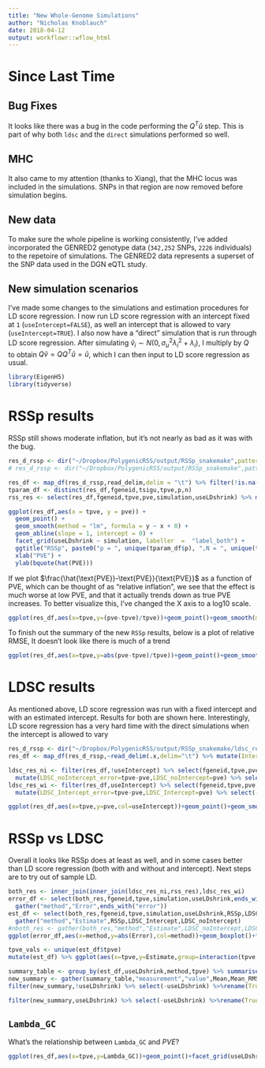 ```yaml
---
title: "New Whole-Genome Simulations"
author: "Nicholas Knoblauch"
date: 2018-04-12
output: workflowr::wflow_html
---
```



# Since Last Time

## Bug Fixes

It looks like there was a bug in the code performing the $Q^T\hat{u}$ step.  This is part of why both `ldsc` and the `direct` simulations performed so well.

## MHC

It also came to my attention (thanks to Xiang), that the MHC locus was included in the simulations.  SNPs in that region are now removed before simulation begins.


## New data

To make sure the whole pipeline is working consistently, I've added incorporated the GENRED2 genotype data (`342,252` SNPs, `2226` individuals) to the repetoire of simulations. The GENRED2 data represents a superset of the  SNP data used in the DGN eQTL study.

## New simulation scenarios

I've made some changes to the simulations and estimation procedures for LD score regression.  I now run LD score regression with an intercept fixed at `1` (`useIntercept=FALSE`), as well an intercept that is allowed to vary (`useIntercept=TRUE`).  I also now have a "direct" simulation that is run through LD score regression.  After simulating $\hat{v}_i \sim N(0,\sigma_u^2 \lambda_i^2+\lambda_i)$, I multiply by $Q$ to obtain $Q\hat{v}=QQ^{T}\hat{u}=\hat{u}$, which I can then input to LD score regression as usual. 


```r
library(EigenH5)
library(tidyverse)
```

# RSSp results

RSSp still shows moderate inflation, but it's not nearly as bad as it was with the bug.
```r
res_d_rssp <- dir("~/Dropbox/PolygenicRSS/output/RSSp_snakemake",pattern="genred2",full.names = T)
# res_d_rssp <- dir("~/Dropbox/PolygenicRSS/output/RSSp_snakemake",pattern="ra",full.names = T)

res_df <- map_df(res_d_rssp,read_delim,delim = "\t") %>% filter(!is.na(simulation),!is.na(useLDshrink))  %>% filter(scenario == "RatherLargePVE", !is.na(doSplit), dataset == "genred2", paneldataset == "genred2") %>% filter(snpset =="chr2") %>% select_if(function(x){!all(is.na(x))})
tparam_df <- distinct(res_df,fgeneid,tsigu,tpve,p,n)
rss_res <- select(res_df,fgeneid,tpve,pve,simulation,useLDshrink) %>% mutate(RSSp_error=tpve-pve,RSSp=pve) %>% select(-pve)
```

```r
ggplot(res_df,aes(x = tpve, y = pve)) +
  geom_point() +
  geom_smooth(method = "lm", formula = y ~ x + 0) +
  geom_abline(slope = 1, intercept = 0) +
  facet_grid(useLDshrink ~ simulation, labeller  =  "label_both") +
  ggtitle("RSSp", paste0("p = ", unique(tparam_df$p), ",N = ", unique(tparam_df$n))) +
  xlab("PVE") + 
  ylab(bquote(hat(PVE)))
```


If we plot $\frac{\hat{\text{PVE}}-\text{PVE}}{\text{PVE}}$  as a function of $\text{PVE}$, which can be thought of as "relative inflation", we see that the effect is much worse at low PVE, and that it actually trends down as true PVE increases.  To better visualize this, I've changed the X axis to a log10 scale.
```r
ggplot(res_df,aes(x=tpve,y=(pve-tpve)/tpve))+geom_point()+geom_smooth(method="lm",formula=y~x+0)+facet_grid(useLDshrink~simulation,labeller = "label_both")+ggtitle("RSSp Relative Inflation",paste0("p=",unique(tparam_df$p),",N=",unique(tparam_df$n)))+xlab("PVE (Log10 scale)")+ylab(bquote(frac(hat(PVE)-PVE,PVE)))+scale_x_log10()

```



To finish out the summary of the new `RSSp` results, below is a plot of relative RMSE, It doesn't look like there is much of a trend
```r
ggplot(res_df,aes(x=tpve,y=abs(pve-tpve)/tpve))+geom_point()+geom_smooth(method="lm",formula=y~x+0)+facet_grid(useLDshrink~simulation,labeller = "label_both")+ggtitle("RSSp Relative RMSE (log 10 scale)",paste0("p=",unique(tparam_df$p),",N=",unique(tparam_df$n)))+xlab("PVE (Log10 scale)")+ylab(bquote(frac(RMSE,PVE)))+scale_x_log10()+scale_y_log10()

```


# LDSC results

As mentioned above, LD score regression was run with a fixed intercept and with an estimated intercept.  Results for both are shown here. Interestingly, LD score regression has a very hard time with the direct simulations when the intercept is allowed to vary

```r
res_d_rssp <- dir("~/Dropbox/PolygenicRSS/output/RSSp_snakemake/ldsc_res/",pattern="ra",full.names = T)
res_df <- map_df(res_d_rssp,~read_delim(.x,delim="\t") %>% mutate(Intercept=as.character(Intercept))) %>% filter(scenario=="RatherLargePVE",!is.na(doSplit),dataseta=="bd",datasetb=="ra") %>% inner_join(tparam_df)

ldsc_res_ni <- filter(res_df,!useIntercept) %>% select(fgeneid,tpve,pve,simulation,useLDshrink) %>% 
  mutate(LDSC_noIntercept_error=tpve-pve,LDSC_noIntercept=pve) %>% select(-pve)
ldsc_res_wi <- filter(res_df,useIntercept) %>% select(fgeneid,tpve,pve,simulation,useLDshrink) %>%
  mutate(LDSC_Intercept_error=tpve-pve,LDSC_Intercept=pve) %>% select(-pve)

```


```r
ggplot(res_df,aes(x=tpve,y=pve,col=useIntercept))+geom_point()+geom_smooth(method="lm",formula=y~x+0)+geom_abline(slope=1,intercept=0)+facet_grid(useLDshrink~simulation,labeller = "label_both")+ggtitle("LDSC",paste0("p=",unique(tparam_df$p),",N=",unique(tparam_df$n)))+xlab("PVE")+ylab(bquote(hat(PVE)))

```

# RSSp vs LDSC

Overall it looks like RSSp does at least as well, and in some cases better than LD score regression (both with and without and intercept).  Next steps are to try out of sample LD.


```r
both_res <- inner_join(inner_join(ldsc_res_ni,rss_res),ldsc_res_wi)
error_df <- select(both_res,fgeneid,tpve,simulation,useLDshrink,ends_with("error")) %>% 
  gather("method","Error",ends_with("error"))
est_df <- select(both_res,fgeneid,tpve,simulation,useLDshrink,RSSp,LDSC_Intercept,LDSC_noIntercept) %>% 
  gather("method","Estimate",RSSp,LDSC_Intercept,LDSC_noIntercept)
#nboth_res <- gather(both_res,"method","Estimate",LDSC_noIntercept,LDSC_Intercept,RSSp)
ggplot(error_df,aes(x=method,y=abs(Error),col=method))+geom_boxplot()+facet_grid(useLDshrink~simulation,labeller = "label_both")+ylab("RMSE")+ggtitle("RMSE of the 3 methods")+xlab("Method")
```
```r

tpve_vals <- unique(est_df$tpve)
mutate(est_df) %>% ggplot(aes(x=tpve,y=Estimate,group=interaction(tpve,method),col=method))+geom_boxplot(position = position_dodge(width = .04))+geom_abline(slope=1,intercept=0)+facet_grid(useLDshrink~.,labeller = "label_both")+ylab(bquote(hat(PVE)))+xlab("PVE")
```

```r
summary_table <- group_by(est_df,useLDshrink,method,tpve) %>% summarise(Mean=mean(Estimate),Mean_RMSE=mean(abs(Estimate-tpve))) %>% ungroup()
new_summary <- gather(summary_table,"measurement","value",Mean,Mean_RMSE) %>% unite(m_mean,method,measurement) %>% spread(m_mean,value)
filter(new_summary,!useLDshrink) %>% select(-useLDshrink) %>%rename(True_PVE=tpve) %>% knitr::kable(caption="Without LDshrink")
```


```r
filter(new_summary,useLDshrink) %>% select(-useLDshrink) %>%rename(True_PVE=tpve) %>% knitr::kable(caption="With LDshrink")
```



##  `Lambda_GC`

What's the relationship between `Lambda_GC`  and $PVE$?


```r
ggplot(res_df,aes(x=tpve,y=Lambda_GC))+geom_point()+facet_grid(useLDshrink~simulation,labeller="label_both")+xlab("PVE")
```


<!-- # Estimates when PVE is precisely 0 -->

<!-- These (2) simulations were performed using the `RA` dataset -->

<!-- ```{r} -->
<!-- res_d_rssp <- dir("~/Dropbox/PolygenicRSS/output/RSSp_snakemake",pattern="ra",full.names = T) -->
<!-- # res_d_rssp <- dir("~/Dropbox/PolygenicRSS/output/RSSp_snakemake",pattern="ra",full.names = T) -->


<!-- res_df <- map_df(res_d_rssp,read_delim,delim="\t") %>% filter(scenario=="NoPVE")  -->
<!-- tparam_df <- distinct(res_df,fgeneid,tsigu,tpve,p,n) -->
<!-- ggplot(res_df,aes(x=tpve,y=pve))+geom_point()+geom_smooth(method="lm",formula=y~x+0)+facet_grid(useLDshrink~simulation,labeller = "label_both")+ggtitle("RSSp",paste0("p=",unique(tparam_df$p),",N=",unique(tparam_df$n)))+xlab("PVE")+ylab(bquote(hat(PVE))) -->
<!-- # rss_res <- select(res_df,fgeneid,tpve,pve,simulation,useLDshrink) %>% mutate(RSSp=tpve-pve) %>% select(-pve) -->
<!-- ``` -->




<!-- ```{r} -->
<!-- res_d_rssp <- dir("~/Dropbox/PolygenicRSS/output/RSSp_snakemake/ldsc_res/",pattern="ra",full.names = T) -->
<!-- res_df <- map_df(res_d_rssp,~read_delim(.x,delim="\t") %>% mutate(Intercept=as.character(Intercept))) %>% filter(scenario=="NoPVE")  %>% inner_join(tparam_df) -->
<!-- ggplot(res_df,aes(x=tpve,y=pve))+geom_point()+geom_smooth(method="lm",formula=y~x+0)+facet_grid(useLDshrink~useIntercept,labeller = "label_both")+ggtitle("LDSC",paste0("p=",unique(tparam_df$p),",N=",unique(tparam_df$n)))+xlab("PVE")+ylab(bquote(hat(PVE))) -->

<!-- ``` -->

